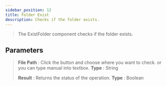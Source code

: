 ---
sidebar_position: 12
title: Folder Exist
description: Checks if the folder exists.
---
> The ExistFolder component checks if the folder exists.

## Parameters

> **File Path** : Click the button and choose where you want to check. or you can type manual into textbox. **Type** : String
>
> **Result** : Returns the status of the operation. **Type** : Boolean
